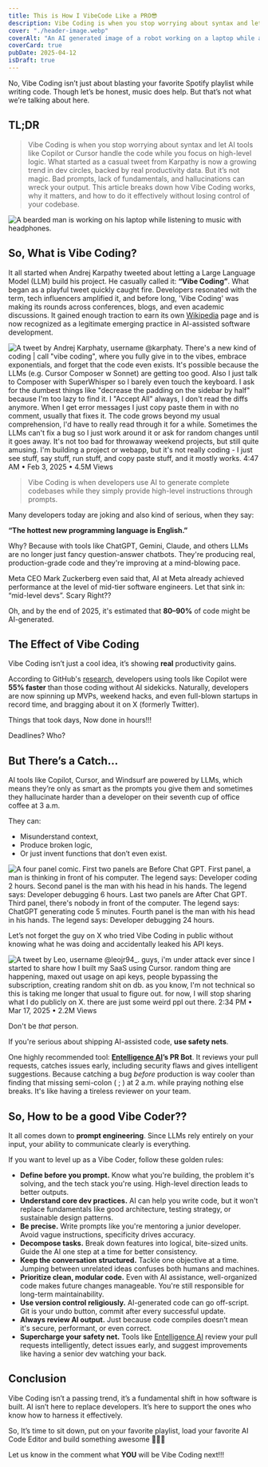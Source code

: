 ```yaml
---
title: This is How I VibeCode Like a PRO😎
description: Vibe Coding is when you stop worrying about syntax and let AI tools like Copilot or Cursor handle the code while you focus on high-level logic.
cover: "./header-image.webp"
coverAlt: "An AI generated image of a robot working on a laptop while a human is listening to music next to it."
coverCard: true
pubDate: 2025-04-12
isDraft: true
---
```



No, Vibe Coding isn’t just about blasting your favorite Spotify playlist while writing code. Though let’s be honest, music does help. But that’s not what we’re talking about here.

## TL;DR

> Vibe Coding is when you stop worrying about syntax and let AI tools like Copilot or Cursor handle the code while you focus on high-level logic. What started as a casual tweet from Karpathy is now a growing trend in dev circles, backed by real productivity data.
> But it’s not magic. Bad prompts, lack of fundamentals, and hallucinations can wreck your output. This article breaks down how Vibe Coding works, why it matters, and how to do it effectively without losing control of your codebase.

<Image
  src={manCoding}
  alt="A bearded man is working on his laptop while listening to music with headphones."
/>

## So, What is Vibe Coding?

It all started when Andrej Karpathy tweeted about letting a Large Language Model (LLM) build his project. He casually called it: **“Vibe Coding”**. What began as a playful tweet quickly caught fire. Developers resonated with the term, tech influencers amplified it, and before long, 'Vibe Coding' was making its rounds across conferences, blogs, and even academic discussions. It gained enough traction to earn its own [Wikipedia](https://en.wikipedia.org/wiki/Vibe_coding) page and is now recognized as a legitimate emerging practice in AI-assisted software development.

<Image
  src={andrej}
  alt="A tweet by Andrej Karphaty, username @karphaty. There's a new kind of coding | call &quot;vibe coding&quot;, where you fully give in to the vibes, embrace exponentials, and forget that the code even exists. It's possible because the LLMs (e.g. Cursor Composer w Sonnet) are getting too good. Also I just talk to Composer with SuperWhisper so l barely even touch the keyboard. I ask for the dumbest things like &quot;decrease the padding on the sidebar by half&quot; because I'm too lazy to find it. I &quot;Accept All&quot; always, I don't read the diffs anymore. When I get error messages I just copy paste them in with no comment, usually that fixes it. The code grows beyond my usual comprehension, l'd have to really read through it for a while. Sometimes the LLMs can't fix a bug so l just work around it or ask for random changes until it goes away. It's not too bad for throwaway weekend projects, but still quite amusing. I'm building a project or webapp, but it's not really coding - I just see stuff, say stuff, run stuff, and copy paste stuff, and it mostly works. 4:47 AM • Feb 3, 2025 • 4.5M Views"
/>

> Vibe Coding is when developers use AI to generate complete codebases while they simply provide high-level instructions through prompts.

Many developers today are joking and also kind of serious, when they say:

**“The hottest new programming language is English.”**

Why? Because with tools like ChatGPT, Gemini, Claude, and others LLMs are no longer just fancy question-answer chatbots. They're producing real, production-grade code and they're improving at a mind-blowing pace.

Meta CEO Mark Zuckerberg even said that, AI at Meta already achieved performance at the level of mid-tier software engineers. Let that sink in: “mid-level devs”. Scary Right??

Oh, and by the end of 2025, it's estimated that **80–90%** of code might be AI-generated.

## The Effect of Vibe Coding

Vibe Coding isn’t just a cool idea, it’s showing **real** productivity gains.

According to GitHub's [research](https://github.blog/news-insights/research/research-quantifying-github-copilots-impact-on-developer-productivity-and-happiness/), developers using tools like Copilot were **55% faster** than those coding without AI sidekicks. Naturally, developers are now spinning up MVPs, weekend hacks, and even full-blown startups in record time, and bragging about it on X (formerly Twitter).

Things that took days, Now done in hours!!!

Deadlines? Who?

## But There’s a Catch…

AI tools like Copilot, Cursor, and Windsurf are powered by LLMs, which means they’re only as smart as the prompts you give them and sometimes they hallucinate harder than a developer on their seventh cup of office coffee at 3 a.m.

They can:

- Misunderstand context,
- Produce broken logic,
- Or just invent functions that don’t even exist.

<Image
  src={chatgpt}
  alt="A four panel comic. First two panels are Before Chat GPT. First panel, a man is thinking in front of his computer. The legend says: Developer coding 2 hours. Second panel is the man with his head in his hands. The legend says: Developer debugging 6 hours. Last two panels are After Chat GPT. Third panel, there's nobody in front of the computer. The legend says: ChatGPT generating code 5 minutes. Fourth panel is the man with his head in his hands. The legend says: Developer debugging 24 hours."
/>

Let’s not forget the guy on X who tried Vibe Coding in public without knowing what he was doing and accidentally leaked his API keys.

<Image
  src={leo}
  alt="A tweet by Leo, username @leojr94_. guys, i'm under attack ever since I started to share how I built my SaaS using Cursor. random thing are happening, maxed out usage on api keys, people bypassing the subscription, creating random shit on db. as you know, I'm not technical so this is taking me longer that usual to figure out. for now, I will stop sharing what I do publicly on X. there are just some weird ppl out there. 2:34 PM • Mar 17, 2025 • 2.2M Views"
/>

Don't be _that_ person.

If you're serious about shipping AI-assisted code, **use safety nets**.

One highly recommended tool: **[Entelligence AI](https://dub.sh/9xiauBT)’s PR Bot**. It reviews your pull requests, catches issues early, including security flaws and gives intelligent suggestions. Because catching a bug _before_ production is way cooler than finding that missing semi-colon ( ; ) at 2 a.m. while praying nothing else breaks. It's like having a tireless reviewer on your team.

## So, How to be a good Vibe Coder??

It all comes down to **prompt engineering**. Since LLMs rely entirely on your input, your ability to communicate clearly is everything.

If you want to level up as a Vibe Coder, follow these golden rules:

- **Define before you prompt.** Know what you're building, the problem it's solving, and the tech stack you're using. High-level direction leads to better outputs.
- **Understand core dev practices.** AI can help you write code, but it won't replace fundamentals like good architecture, testing strategy, or sustainable design patterns.
- **Be precise.** Write prompts like you're mentoring a junior developer. Avoid vague instructions, specificity drives accuracy.
- **Decompose tasks.** Break down features into logical, bite-sized units. Guide the AI one step at a time for better consistency.
- **Keep the conversation structured.** Tackle one objective at a time. Jumping between unrelated ideas confuses both humans and machines.
- **Prioritize clean, modular code.** Even with AI assistance, well-organized code makes future changes manageable. You're still responsible for long-term maintainability.
- **Use version control religiously.** AI-generated code can go off-script. Git is your undo button, commit after every successful update.
- **Always review AI output.** Just because code compiles doesn’t mean it's secure, performant, or even correct.
- **Supercharge your safety net.** Tools like [Entelligence AI](https://dub.sh/9xiauBT) review your pull requests intelligently, detect issues early, and suggest improvements like having a senior dev watching your back.

## Conclusion

Vibe Coding isn’t a passing trend, it’s a fundamental shift in how software is built. AI isn’t here to replace developers. It’s here to support the ones who know how to harness it effectively.

So, It’s time to sit down, put on your favorite playlist, load your favorite AI Code Editor and build something awesome 🚀🚀🚀

Let us know in the comment what **YOU** will be Vibe Coding next!!!

